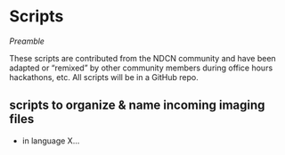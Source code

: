 # Scripts {#scripts}

*Preamble*

These scripts are contributed from the NDCN community and have been adapted or "remixed" by other community members during office hours hackathons, etc. All scripts will be in a GitHub repo. 

## scripts to organize & name incoming imaging files
- in language X...


